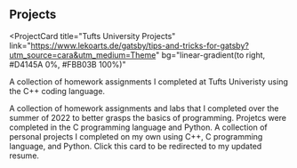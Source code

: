 ## Projects

<ProjectCard
  title="Tufts University Projects"
  link="https://www.lekoarts.de/gatsby/tips-and-tricks-for-gatsby?utm_source=cara&utm_medium=Theme"
  bg="linear-gradient(to right, #D4145A 0%, #FBB03B 100%)"
>
  A collection of homework assignments I completed at Tufts Univeristy 
  using the C++ coding language.
  
</ProjectCard>
<ProjectCard
  title="CS50 at Harvard University"
  link="https://www.lekoarts.de/javascript/setting-up-a-yarn-workspace-with-typescript-eslint-and-cypress?utm_source=cara&utm_medium=Theme"
  bg="linear-gradient(to right, #662D8C 0%, #ED1E79 100%)"
>
  A collection of homework assignments and labs that I completed
  over the summer of 2022 to better grasps the basics of programming.
  Projetcs were completed in the C programming language and Python.
  
</ProjectCard>
<ProjectCard
  title="Personal Projects"
  link="https://www.lekoarts.de/garden/adding-a-draft-feature-to-gatsby?utm_source=cara&utm_medium=Theme"
  bg="linear-gradient(to right, #009245 0%, #FCEE21 100%)"
>
  A collection of personal projects I completed on my own using 
  C++, C programming language, and Python. 
  
</ProjectCard>
<ProjectCard
  title="Resume"
  link="[https://www.lekoarts.de/design/introducing-the-theme-ui-plugin-for-figma?utm_source=cara&utm_medium=Theme](https://docs.google.com/document/d/11z7fJwMe2pVY5HRlDLwTJF3p_divSOgr6TWBSBOxbYM/edit?usp=sharing)"
  bg="linear-gradient(to right, #D585FF 0%, #00FFEE 100%)"
>
  Click this card to be redirected to my updated resume.
</ProjectCard>
